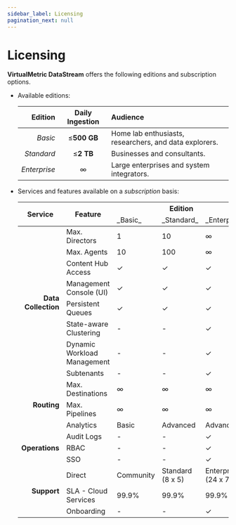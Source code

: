 ```yaml
---
sidebar_label: Licensing
pagination_next: null
---
```


# Licensing

**VirtualMetric DataStream** offers the following editions and subscription options.

- Available editions:

  |Edition|Daily Ingestion|Audience|
  |--:|:-:|:--|
  |_Basic_|&le;**500 GB**|Home lab enthusiasts, researchers, and data explorers.|
  |_Standard_|&le;**2 TB**|Businesses and consultants.|
  |_Enterprise_|&infin;|Large enterprises and system integrators.|

- Services and features available on a _subscription_ basis:

  <table style={{textAlign: "center"}}>
    <thead>
      <tr>
        <th rowspan="2">Service</th>
        <th rowspan="2">Feature</th>
        <th colspan="3">Edition</th>
      </tr>
      <tr>
        <td>_Basic_</td><td>_Standard_</td><td>_Enterprise_</td>
      </tr>
    </thead>
    <tbody>
      <tr>
        <td rowspan='9' align='right'><strong>Data Collection</strong></td>
      </tr>
      <tr>
        <td>Max. Directors</td><td>1</td><td>10</td><td>&infin;</td>
      </tr>
      <tr>
        <td>Max. Agents</td><td>10</td><td>100</td><td>&infin;</td>
      </tr>
      <tr>
        <td>Content Hub Access</td><td>&check;</td><td>&check;</td><td>&check;</td>
      </tr>
      <tr>
        <td>Management Console (UI)</td><td>&check;</td><td>&check;</td><td>&check;</td>
      </tr>
      <tr>
        <td>Persistent Queues</td><td>&check;</td><td>&check;</td><td>&check;</td>
      </tr>
      <tr>
        <td>State-aware Clustering</td><td>-</td><td>-</td><td>&check;</td>
      </tr>
      <tr>
        <td>Dynamic Workload Management</td><td>-</td><td>-</td><td>&check;</td>
      </tr>
      <tr>
        <td>Subtenants</td><td>-</td><td>-</td><td>&check;</td>
      </tr>
      <tr>
        <td rowspan="4" align='right'><strong>Routing</strong></td>
      </tr>
      <tr>
        <td>Max. Destinations</td><td>&infin;</td><td>&infin;</td><td>&infin;</td>
      </tr>
      <tr>
        <td>Max. Pipelines</td><td>&infin;</td><td>&infin;</td><td>&infin;</td>
      </tr>
      <tr>
        <td>Analytics</td><td>Basic</td><td>Advanced</td><td>Advanced</td>
      </tr>
      <tr>
        <td rowspan="4" align='right'><strong>Operations</strong></td>
      </tr>
      <tr>
        <td>Audit Logs</td><td>-</td><td>-</td><td>&check;</td>
      </tr>
      <tr>
        <td>RBAC</td><td>-</td><td>-</td><td>&check;</td>
      </tr>
      <tr>
        <td>SSO</td><td>-</td><td>-</td><td>&check;</td>
      </tr>
      <tr>
        <td rowspan="4" align='right'><strong>Support</strong></td>
      </tr>
      <tr>
        <td>Direct</td><td>Community</td><td>Standard (8&nbsp;x&nbsp;5)</td><td>Enterprise (24&nbsp;x&nbsp;7)</td>
      </tr>
      <tr>
        <td>SLA - Cloud Services</td><td>99.9%</td><td>99.9%</td><td>99.9%</td>
      </tr>
      <tr>
        <td>Onboarding</td><td>-</td><td>-</td><td>&check;</td>
      </tr>
    </tbody>
  </table>
